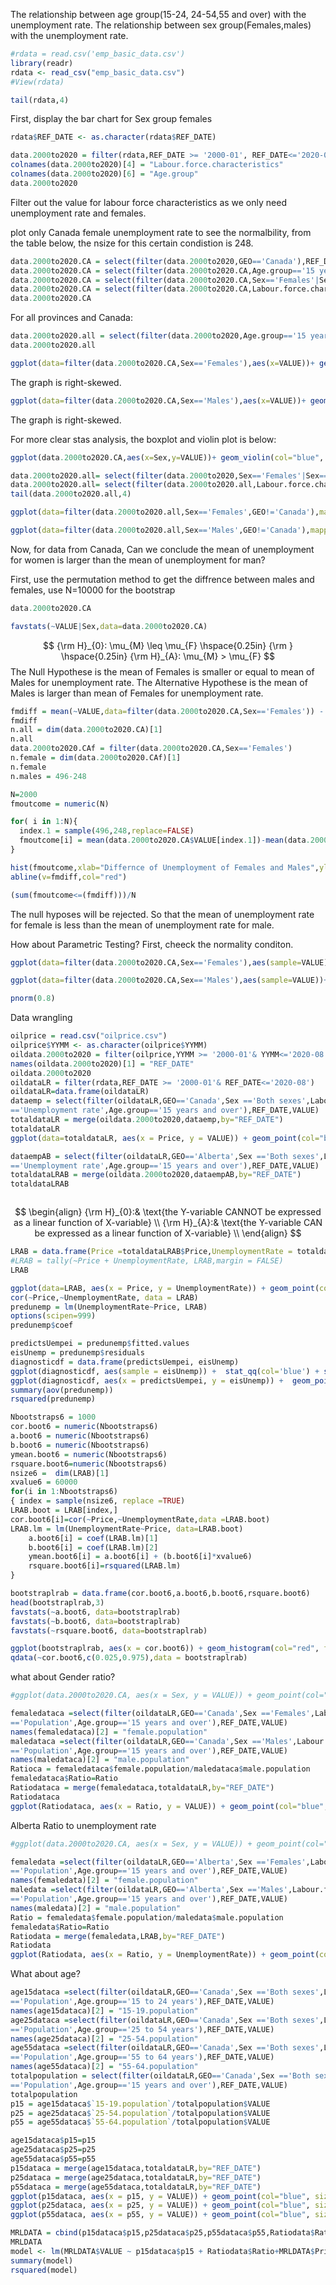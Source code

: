 The relationship between age group(15-24, 24-54,55 and over) with the unemployment rate.
The relationship between sex group(Females,males) with the unemployment rate. 



```r
#rdata = read.csv('emp_basic_data.csv')
library(readr)
rdata <- read_csv("emp_basic_data.csv")
#View(rdata)
```
```r
tail(rdata,4)
```
First, display the bar chart for Sex group females
```r
rdata$REF_DATE <- as.character(rdata$REF_DATE)

data.2000to2020 = filter(rdata,REF_DATE >= '2000-01', REF_DATE<='2020-08')
colnames(data.2000to2020)[4] = "Labour.force.characteristics"
colnames(data.2000to2020)[6] = "Age.group"
data.2000to2020 
```
Filter out the value for labour force characteristics as we only need unemployment rate and females.

plot only Canada female unemployment rate to see the normalbility, from the table below, the nsize for this certain condistion is 248.

```r
data.2000to2020.CA = select(filter(data.2000to2020,GEO=='Canada'),REF_DATE,GEO,Labour.force.characteristics,Sex,Age.group,VALUE)
data.2000to2020.CA = select(filter(data.2000to2020.CA,Age.group=='15 years and over'),REF_DATE,GEO,Sex,Labour.force.characteristics,VALUE,Age.group)
data.2000to2020.CA = select(filter(data.2000to2020.CA,Sex=='Females'|Sex=='Males'),REF_DATE,GEO,Sex,Labour.force.characteristics,VALUE,Age.group)
data.2000to2020.CA = select(filter(data.2000to2020.CA,Labour.force.characteristics=='Unemployment rate'),REF_DATE,GEO,Sex,Labour.force.characteristics,VALUE,Age.group)
data.2000to2020.CA
```
For all provinces and Canada:
```r
data.2000to2020.all = select(filter(data.2000to2020,Age.group=='15 years and over'),REF_DATE,GEO,Sex,Labour.force.characteristics,VALUE,Age.group)
data.2000to2020.all
```
```r
ggplot(data=filter(data.2000to2020.CA,Sex=='Females'),aes(x=VALUE))+ geom_histogram(col="red", fill="blue", binwidth=0.5)+xlab('Unemployment rate(%)')+ylab('Count Frequency for unemployment rate')+ggtitle('Histogram of Unemployment rate for Female')
```
The graph is right-skewed. 
```r
ggplot(data=filter(data.2000to2020.CA,Sex=='Males'),aes(x=VALUE))+ geom_histogram(col="red", fill="blue", binwidth=0.5)+xlab('Unemployment rate(%)')+ylab('Count Frequency for unemployment rate')+ggtitle('Histogram of Unemployment rate for Males')
```
The graph is right-skewed. 

For more clear stas analysis, the boxplot and violin plot is below:

```r
ggplot(data.2000to2020.CA,aes(x=Sex,y=VALUE))+ geom_violin(col="blue", fill="red", na.rm=TRUE) +xlab('Sex')+ geom_boxplot(binwidth=0.5,ns.rm=TRUE)+ylab('Unemployment rate(%)')+ggtitle('Box plot of Unemployment rate for Female and Male')+ coord_flip()
```
```r
data.2000to2020.all= select(filter(data.2000to2020,Sex=='Females'|Sex=='Males' ),REF_DATE,GEO,Sex,Labour.force.characteristics,VALUE,Age.group)
data.2000to2020.all= select(filter(data.2000to2020.all,Labour.force.characteristics=='Unemployment rate' ),REF_DATE,GEO,Sex,Labour.force.characteristics,VALUE,Age.group)
tail(data.2000to2020.all,4)
```
```r
ggplot(data=filter(data.2000to2020.all,Sex=='Females',GEO!='Canada'),mapping = aes(x=VALUE))+geom_histogram(col='blue', binwidth=1, na.rm=TRUE) + xlab("Unemployment Rate(%)") + facet_wrap(~GEO)+ggtitle('Unemployment rate for Different Canada Provinces(Females)')
```
```r
ggplot(data=filter(data.2000to2020.all,Sex=='Males',GEO!='Canada'),mapping = aes(x=VALUE))+geom_histogram(col='blue', binwidth=1, na.rm=TRUE) + xlab("Unemployment Rate(%)") + facet_wrap(~GEO)+ggtitle('Unemployment rate for Different Canada Provinces(Males)')
```
Now, for data from Canada, Can we conclude the mean of unemployment for women is larger than the mean of unemployment for man?

First, use the permutation method to get the diffrence between males and females, use N=10000 for the bootstrap
```r
data.2000to2020.CA
```
```r
favstats(~VALUE|Sex,data=data.2000to2020.CA)
```

$$
{\rm H}_{0}: \mu_{M} \leq \mu_{F} \hspace{0.25in} {\rm } \hspace{0.25in} {\rm H}_{A}: \mu_{M} > \mu_{F} 
$$
The Null Hypothese is the mean of Females is smaller or equal to mean of Males for unemployment rate. 
The Alternative Hypothese is the mean of Males is larger than mean of Females for unemployment rate.
```r
fmdiff = mean(~VALUE,data=filter(data.2000to2020.CA,Sex=='Females')) - mean(~VALUE,data=filter(data.2000to2020.CA,Sex=='Males'))
fmdiff
n.all = dim(data.2000to2020.CA)[1]
n.all
data.2000to2020.CAf = filter(data.2000to2020.CA,Sex=='Females')
n.female = dim(data.2000to2020.CAf)[1]
n.female
n.males = 496-248
```
```r
N=2000
fmoutcome = numeric(N)

for( i in 1:N){
  index.1 = sample(496,248,replace=FALSE)
  fmoutcome[i] = mean(data.2000to2020.CA$VALUE[index.1])-mean(data.2000to2020.CA$VALUE[-index.1])
}

```
```r
hist(fmoutcome,xlab="Differnce of Unemployment of Females and Males",ylab="Frequency",main="Outcome of 10000 Permulation Tests",col='blue')
abline(v=fmdiff,col="red")
```
```r
(sum(fmoutcome<=(fmdiff)))/N
```
The null hyposes will be rejected. So that the mean of unemployment rate for female is less than the mean of unemployment rate for male.

How about Parametric Testing?
First, cheeck the normality conditon.

```r
ggplot(data=filter(data.2000to2020.CA,Sex=='Females'),aes(sample=VALUE))+ stat_qq(size=2, col='blue') + stat_qqline(col='red') + ggtitle("Normal Probability Check for Females")
```
```r
ggplot(data=filter(data.2000to2020.CA,Sex=='Males'),aes(sample=VALUE))+ stat_qq(size=2, col='blue') + stat_qqline(col='red') + ggtitle("Normal Probability Check for Males")
```

```r
pnorm(0.8)
```




Data wrangling
```r
oilprice = read.csv("oilprice.csv")
oilprice$YYMM <- as.character(oilprice$YYMM)
oildata.2000to2020 = filter(oilprice,YYMM >= '2000-01'& YYMM<='2020-08')
names(oildata.2000to2020)[1] = "REF_DATE"
oildata.2000to2020
oildataLR = filter(rdata,REF_DATE >= '2000-01'& REF_DATE<='2020-08')
oildataLR=data.frame(oildataLR)
dataemp = select(filter(oildataLR,GEO=='Canada',Sex =='Both sexes',Labour.force.characteristics
=='Unemployment rate',Age.group=='15 years and over'),REF_DATE,VALUE)
totaldataLR = merge(oildata.2000to2020,dataemp,by="REF_DATE")
totaldataLR
ggplot(data=totaldataLR, aes(x = Price, y = VALUE)) + geom_point(col="blue", size=2, position="jitter") + ylab("Unemployment rate (%)") + xlab("Oilprice") + ggtitle("Scatterplot of Unemployment rate (%) to Oil Price")+ stat_smooth(method="lm", col='red')

```

```r
dataempAB = select(filter(oildataLR,GEO=='Alberta',Sex =='Both sexes',Labour.force.characteristics
=='Unemployment rate',Age.group=='15 years and over'),REF_DATE,VALUE)
totaldataLRAB = merge(oildata.2000to2020,dataempAB,by="REF_DATE")
totaldataLRAB
```


```r
```

$$
\begin{align}
{\rm H}_{0}:& \text{the Y-variable CANNOT be expressed as a linear function of X-variable} \\
{\rm H}_{A}:& \text{the Y-variable CAN be expressed as a linear function of X-variable} \\
\end{align}
$$

```r
LRAB = data.frame(Price =totaldataLRAB$Price,UnemploymentRate = totaldataLRAB$VALUE, REF_DATE = totaldataLRAB$REF_DATE)
#LRAB = tally(~Price + UnemploymentRate, LRAB,margin = FALSE)
LRAB
```

```r
ggplot(data=LRAB, aes(x = Price, y = UnemploymentRate)) + geom_point(col="blue", size=2, position="jitter") + ylab("Unemployment rate (%)") + xlab("oil price") + ggtitle("Scatterplot of Unemployment rate (%) to oil price")+ stat_smooth(method="lm", col='red')
cor(~Price,~UnemploymentRate, data = LRAB)
predunemp = lm(UnemploymentRate~Price, LRAB)
options(scipen=999)
predunemp$coef
```
```r
predictsUempei = predunemp$fitted.values 
eisUnemp = predunemp$residuals    
diagnosticdf = data.frame(predictsUempei, eisUnemp)
ggplot(diagnosticdf, aes(sample = eisUnemp)) +  stat_qq(col='blue') + stat_qqline(col='red') + ggtitle("Normal Probability Plot of Residuals")
ggplot(diagnosticdf, aes(x = predictsUempei, y = eisUnemp)) +  geom_point(size=2, col='blue', position="jitter") + xlab("Predicted balance") + ylab("Residuals") + ggtitle("Plot of Fits to Residuals") + geom_hline(yintercept=0, color="red", linetype="dashed")
summary(aov(predunemp))
rsquared(predunemp)
```

```r
Nbootstraps6 = 1000 
cor.boot6 = numeric(Nbootstraps6)
a.boot6 = numeric(Nbootstraps6) 
b.boot6 = numeric(Nbootstraps6) 
ymean.boot6 = numeric(Nbootstraps6)
rsquare.boot6=numeric(Nbootstraps6)
nsize6 =  dim(LRAB)[1]
xvalue6 = 60000
for(i in 1:Nbootstraps6) 
{ index = sample(nsize6, replace =TRUE)
LRAB.boot = LRAB[index,]
cor.boot6[i]=cor(~Price,~UnemploymentRate,data =LRAB.boot)
LRAB.lm = lm(UnemploymentRate~Price, data=LRAB.boot)  
    a.boot6[i] = coef(LRAB.lm)[1] 
    b.boot6[i] = coef(LRAB.lm)[2] 
    ymean.boot6[i] = a.boot6[i] + (b.boot6[i]*xvalue6)
    rsquare.boot6[i]=rsquared(LRAB.lm)
} 

bootstraplrab = data.frame(cor.boot6,a.boot6,b.boot6,rsquare.boot6) 
head(bootstraplrab,3)
favstats(~a.boot6, data=bootstraplrab)
favstats(~b.boot6, data=bootstraplrab)
favstats(~rsquare.boot6, data=bootstraplrab)

ggplot(bootstraplrab, aes(x = cor.boot6)) + geom_histogram(col="red", fill="blue", binwidth=0.05) + xlab("Values of the Bootstrap Statistic: Correlation Coefficient") + ylab("Count") + ggtitle("Distribution of Bootstrap Statistics: r")
qdata(~cor.boot6,c(0.025,0.975),data = bootstraplrab)
```


what about Gender ratio?

```r

#ggplot(data.2000to2020.CA, aes(x = Sex, y = VALUE)) + geom_point(col="blue", size=2, position="jitter") + ylab("Unemployment rate") + xlab("Sex") + ggtitle("Scatterplot of balance to income")+ stat_smooth(method="lm", col='red')

femaledataca =select(filter(oildataLR,GEO=='Canada',Sex =='Females',Labour.force.characteristics
=='Population',Age.group=='15 years and over'),REF_DATE,VALUE)
names(femaledataca)[2] = "female.population"
maledataca =select(filter(oildataLR,GEO=='Canada',Sex =='Males',Labour.force.characteristics
=='Population',Age.group=='15 years and over'),REF_DATE,VALUE)
names(maledataca)[2] = "male.population"
Ratioca = femaledataca$female.population/maledataca$male.population
femaledataca$Ratio=Ratio
Ratiodataca = merge(femaledataca,totaldataLR,by="REF_DATE")
Ratiodataca
ggplot(Ratiodataca, aes(x = Ratio, y = VALUE)) + geom_point(col="blue", size=2, position="jitter") + ylab("Unemployment rate (%)") + xlab("Gender Raio(F/M)") + ggtitle("Scatterplot of Unemployment rate (%) to Gender Raio(F/M)")+ stat_smooth(method="lm", col='red')
```

Alberta Ratio to unemployment rate
```r
#ggplot(data.2000to2020.CA, aes(x = Sex, y = VALUE)) + geom_point(col="blue", size=2, position="jitter") + ylab("Unemployment rate") + xlab("Sex") + ggtitle("Scatterplot of balance to income")+ stat_smooth(method="lm", col='red')

femaledata =select(filter(oildataLR,GEO=='Alberta',Sex =='Females',Labour.force.characteristics
=='Population',Age.group=='15 years and over'),REF_DATE,VALUE)
names(femaledata)[2] = "female.population"
maledata =select(filter(oildataLR,GEO=='Alberta',Sex =='Males',Labour.force.characteristics
=='Population',Age.group=='15 years and over'),REF_DATE,VALUE)
names(maledata)[2] = "male.population"
Ratio = femaledata$female.population/maledata$male.population
femaledata$Ratio=Ratio
Ratiodata = merge(femaledata,LRAB,by="REF_DATE")
Ratiodata
ggplot(Ratiodata, aes(x = Ratio, y = UnemploymentRate)) + geom_point(col="blue", size=2, position="jitter") + ylab("Unemployment rate (%)") + xlab("Gender Raio(F/M)") + ggtitle("Scatterplot of Unemployment rate (%) to Gender Raio(F/M)")+ stat_smooth(method="lm", col='red')
```

What about age?
```r
age15dataca =select(filter(oildataLR,GEO=='Canada',Sex =='Both sexes',Labour.force.characteristics
=='Population',Age.group=='15 to 24 years'),REF_DATE,VALUE)
names(age15dataca)[2] = "15-19.population"
age25dataca =select(filter(oildataLR,GEO=='Canada',Sex =='Both sexes',Labour.force.characteristics
=='Population',Age.group=='25 to 54 years'),REF_DATE,VALUE)
names(age25dataca)[2] = "25-54.population"
age55dataca =select(filter(oildataLR,GEO=='Canada',Sex =='Both sexes',Labour.force.characteristics
=='Population',Age.group=='55 to 64 years'),REF_DATE,VALUE)
names(age55dataca)[2] = "55-64.population"
totalpopulation = select(filter(oildataLR,GEO=='Canada',Sex =='Both sexes',Labour.force.characteristics
=='Population',Age.group=='15 years and over'),REF_DATE,VALUE)
totalpopulation
p15 = age15dataca$`15-19.population`/totalpopulation$VALUE
p25 = age25dataca$`25-54.population`/totalpopulation$VALUE
p55 = age55dataca$`55-64.population`/totalpopulation$VALUE

age15dataca$p15=p15
age25dataca$p25=p25
age55dataca$p55=p55
p15dataca = merge(age15dataca,totaldataLR,by="REF_DATE")
p25dataca = merge(age25dataca,totaldataLR,by="REF_DATE")
p55dataca = merge(age55dataca,totaldataLR,by="REF_DATE")
ggplot(p15dataca, aes(x = p15, y = VALUE)) + geom_point(col="blue", size=2, position="jitter") + ylab("Unemployment rate (%)") + xlab("Gender Raio(F/M)") + ggtitle("Scatterplot of Unemployment rate (%) to Gender Raio(F/M)")+ stat_smooth(method="lm", col='red')
ggplot(p25dataca, aes(x = p25, y = VALUE)) + geom_point(col="blue", size=2, position="jitter") + ylab("Unemployment rate (%)") + xlab("Gender Raio(F/M)") + ggtitle("Scatterplot of Unemployment rate (%) to Gender Raio(F/M)")+ stat_smooth(method="lm", col='red')
ggplot(p55dataca, aes(x = p55, y = VALUE)) + geom_point(col="blue", size=2, position="jitter") + ylab("Unemployment rate (%)") + xlab("Gender Raio(F/M)") + ggtitle("Scatterplot of Unemployment rate (%) to Gender Raio(F/M)")+ stat_smooth(method="lm", col='red')
```
```r
MRLDATA = cbind(p15dataca$p15,p25dataca$p25,p55dataca$p55,Ratiodata$Ratio,totaldataLR)
MRLDATA
model <- lm(MRLDATA$VALUE ~ p15dataca$p15 + Ratiodata$Ratio+MRLDATA$Price)
summary(model)
rsquared(model)
```

